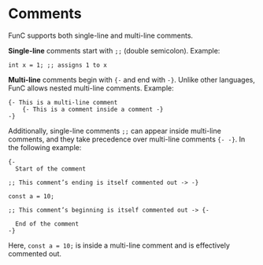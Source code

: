 
# Comments

FunC supports both single-line and multi-line comments.

**Single-line** comments start with `;;` (double semicolon). Example:

```func
int x = 1; ;; assigns 1 to x
```

**Multi-line** comments begin with `{-` and end with `-}`.
Unlike other languages, FunC allows nested multi-line comments.
Example:

```func
{- This is a multi-line comment
    {- This is a comment inside a comment -}
-}
```

Additionally, single-line comments `;;` can appear inside multi-line comments, and they take precedence over multi-line comments `{- -}`. In the following example:

```func
{-
  Start of the comment

;; This comment’s ending is itself commented out -> -}

const a = 10;

;; This comment’s beginning is itself commented out -> {-

  End of the comment
-}
```

Here, `const a = 10;` is inside a multi-line comment and is effectively commented out.

<Feedback />
